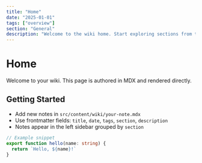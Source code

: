 ```yaml
---
title: "Home"
date: "2025-01-01"
tags: ["overview"]
section: "General"
description: "Welcome to the wiki home. Start exploring sections from the left."
---
```


# Home

Welcome to your wiki. This page is authored in MDX and rendered directly.

## Getting Started

- Add new notes in `src/content/wiki/your-note.mdx`
- Use frontmatter fields: `title`, `date`, `tags`, `section`, `description`
- Notes appear in the left sidebar grouped by `section`

```ts
// Example snippet
export function hello(name: string) {
  return `Hello, ${name}!`
}
```


